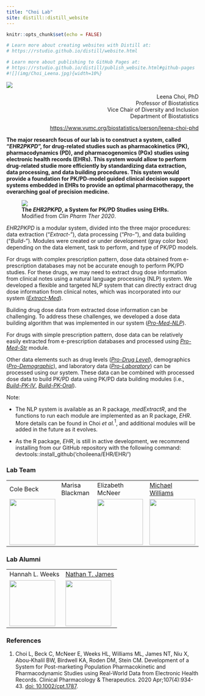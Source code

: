 ```yaml
---
title: "Choi Lab"
site: distill::distill_website
---
```


```r
knitr::opts_chunk$set(echo = FALSE)

# Learn more about creating websites with Distill at:
# https://rstudio.github.io/distill/website.html

# Learn more about publishing to GitHub Pages at:
# https://rstudio.github.io/distill/publish_website.html#github-pages
#![](img/Choi_Leena.jpg){width=10%}
```

<div>
<img src="img/Choi_Leena.jpg" class="rhs100" />

<p align="right">
Leena Choi, PhD  
Professor of Biostatistics  
Vice Chair of Diversity and Inclusion  
Department of Biostatistics  
</p>
</div>

<p align="right">
<a href="https://www.vumc.org/biostatistics/person/leena-choi-phd">https://www.vumc.org/biostatistics/person/leena-choi-phd</a>
</p>

**The major research focus of our lab is to construct a system, called "*EHR2PKPD*", for drug-related studies such as pharmacokinetics (PK), pharmacodynamics (PD), and pharmacogenomics (PGx) studies using electronic health records (EHRs). This system would allow to perform drug-related studie more efficiently by standardizing data extraction, data processing, and data building procedures. This system would provide a foundation for PK/PD-model guided clinical decision support systems embedded in EHRs to provide an optimal pharmacotherapy, the overarching goal of precision medicine.**

<div>
<figure class="rhs">
<img src="img/systemAll-str.png" usemap="#system" />
<figcaption>**The *EHR2PKPD*, a System for PK/PD Studies using EHRs.**  
Modified from *Clin Pharm Ther 2020*.</figcaption>
</figure>
<map name="system">
<!--<area shape="rect" coords="" alt="Extract-Phenotype" href="">-->
<area shape="rect" coords="100,120,180,165" alt="Extract-Med" href="Extract-Med.html">
<!--<area shape="rect" coords="" alt="Pro-Phenotype" href="">-->
<area shape="rect" coords="100,200,180,245" alt="Pro-Med-NLP" href="Pro-Med-NLP.html">
<area shape="rect" coords="205,200,240,245" alt="Pro-Med-Str" href="Pro-Med-Str-Part1.html">
<area shape="rect" coords="245,200,285,245" alt="Pro-Med-Str" href="Pro-Med-Str-Part2.html">
<area shape="rect" coords="300,200,375,245" alt="Pro-Drug-Level" href="Pro-DrugLevel.html">
<area shape="rect" coords="393,200,470,245" alt="Pro-Laboratory" href="Pro-Laboratory.html">
<area shape="rect" coords="486,200,565,245" alt="Pro-Demographic" href="Pro-Demographic.html">
<area shape="rect" coords="35,407,112,452" alt="Build-PK-Oral" href="Build-PK-Oral.html">
<area shape="rect" coords="175,407,250,452" alt="Build-PK-IV" href="Build-PK-IV-simple.html">
</map>

*EHR2PKPD* is a modular system, divided into the three major procedures: data extraction ("*Extract-*"), data processing ("*Pro-*"),  and data building ("*Build-*"). Modules were created or under development (gray color box) depending on the data element, task to perform, and type of PK/PD models. 

For drugs with complex prescription pattern, dose data obtained from e-prescription databases may not be accurate enough to perform PK/PD studies. For these drugs, we may need to extract drug dose information from clinical notes using a natural language processing (NLP) system. We developed a flexible and targeted NLP system that can directly extract drug dose information from clinical notes, which was incorporated into our system ([*Extract-Med*](Extract-Med.html)). 

Building drug dose data from extracted dose information can be challenging. To address these challenges, we developed a dose data building algorithm that was implemented in our system ([*Pro-Med-NLP*](Pro-Med-NLP.html)). 

For drugs with simple prescription pattern, dose data can be relatively easily extracted from e-prescription databases and processed using [*Pro-Med-Str*](Pro-Med-Str-Part2.html) module. 

Other data elements such as drug levels ([*Pro-Drug Level*](Pro-DrugLevel.html)), demographics ([*Pro-Demographic*](Pro-Demographic.html)), and laboratory data ([*Pro-Laboratory*](Pro-Laboratory.html)) can be processed using our system. These data can be combined with processed dose data to build PK/PD data using PK/PD data building modules (i.e., [*Build-PK-IV*](Build-PK-IV-simple.html), [*Build-PK-Oral*](Build-PK-Oral.html)). 

Note:

- The NLP system is available as an R package, *medExtractR*, and the functions to run each module are implemented as an R package, *EHR*. More details can be found in Choi *et al.*$^{1}$, and additional modules will be added in the future as it evolves.

- As the R package, *EHR*, is still in active development, we recommend installing from our GitHub repository with the following command:
devtools::install_github('choileena/EHR/EHR/')

</div>

### Lab Team

<table>
  <tr>
    <td>Cole Beck</td>
    <td>Marisa Blackman</td>
    <td>Elizabeth McNeer</td>
    <td><a href="https://michaelleewilliams.github.io">Michael Williams</a></td>
  </tr>
  <tr>
    <td><img src="img/BeckC_2018.jpg" style="height:120px" /></td>
    <td></td>
    <td><img src="img/McNeer_headshot.jpg" style="height:120px" /></td>
    <td><img src="img/MLWpic2.jpeg" style="height:120px" /></td>
  </tr>
</table>

### Lab Alumni

<table>
  <tr>
    <td>Hannah L. Weeks</td>
    <td><a href="https://www.ntjames.com/">Nathan T. James</a></td>
  </tr>
  <tr>
    <td><img src="img/weeks_headshot.jpeg" style="height:120px" /></td>
    <td><img src="img/Nathan_James.jpg" style="height:120px" /></td>
  </tr>
</table>

### References
1. Choi L, Beck C, McNeer E, Weeks HL, Williams ML, James NT, Niu X, Abou-Khalil BW, Birdwell KA, Roden DM, Stein CM. Development of a System for Post-marketing Population Pharmacokinetic and Pharmacodynamic Studies using Real-World Data from Electronic Health Records. Clinical Pharmacology & Therapeutics. 2020 Apr;107(4):934-43. [doi: 10.1002/cpt.1787](https://doi.org/10.1002/cpt.1787).
